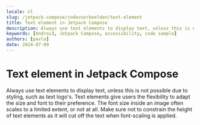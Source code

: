 ```yaml
---
locale: nl
slug: /jetpack-compose/codevoorbeelden/text-element
title: Text element in Jetpack Compose
description: Always use text elements to display text, unless this is not possible due to styling, such as text logo's.
keywords: [Android, Jetpack Compose, accessibility, code sample]
authors: [pavlo]
date: 2024-07-09
---
```


# Text element in Jetpack Compose

Always use text elements to display text, unless this is not possible due to styling, such as text logo's. Text elements give users the flexibility to adapt the size and font to their preference. The font size inside an image often scales to a limited extent, or not at all. Make sure not to constrain the height of text elements as it will cut off the text when font-scaling is applied.

<CodeSample id="text-element" platform="compose" locale="nl"/>
